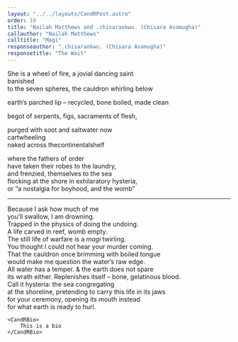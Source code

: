 ```yaml
---
layout: "../../layouts/CandRPost.astro"
order: 19
title: "Nailah Matthews and .chisaraokwu. (Chisara Asomugha)"
callauthor: "Nailah Matthews"
calltitle: "Magi"
responseauthor: ".chisaraokwu. (Chisara Asomugha)"
responsetitle: "The Wait"
---
```



<CandRItem id="call" title={frontmatter.calltitle} author={frontmatter.callauthor} class="smallPoem">

<div class="smallPoem">

She is a wheel of fire, a jovial dancing saint
<br /><Spacer /><Spacer /><Spacer /><Spacer /><Spacer /><Spacer /><Spacer /><Spacer />banished
<br />to the seven spheres, the cauldron whirling below
 
earth’s parched lip – recycled, bone boiled, made clean
 
<Spacer /><Spacer /><Spacer /><Spacer /> begot of serpents, figs, sacraments of flesh,
 
<Spacer /><Spacer /><Spacer /><Spacer /><Spacer /><Spacer /><Spacer /><Spacer />purged with soot and saltwater now
<br /><Spacer /><Spacer /><Spacer /><Spacer /><Spacer /><Spacer /><Spacer />cartwheeling
<br />naked across the<Spacer />continental<Spacer />shelf
 
<Spacer /><Spacer /><Spacer />where the fathers of order
<br /><Spacer /><Spacer /><Spacer /><Spacer /><Spacer /><Spacer /><Spacer /><Spacer /><Spacer />have taken their robes to the laundry,
<br /><Spacer /><Spacer /><Spacer /><Spacer /><Spacer /><Spacer /><Spacer /><Spacer /><Spacer /><Spacer />and frenzied, themselves to the sea
<br />flocking at the shore in exhilaratory hysteria,
<br /><Spacer /><Spacer /><Spacer /><Spacer /><Spacer /><Spacer /><Spacer /><Spacer />or “a nostalgia for boyhood, and the womb”

</div>

</CandRItem>

---

<CandRItem id="response" title={frontmatter.responsetitle} author={frontmatter.responseauthor}>


Because I ask how much of me <br />
you’ll swallow, I am drowning. <br />
Trapped in the physics of doing the undoing.<br />
A life carved in reef, womb empty.<br />
The still life of warfare is a *magi* twirling.<br />
You thought I could not hear your murder coming.<br />
That the cauldron once brimming with boiled tongue<br />
would make me question the water’s raw edge.<br />
All water has a temper. & the earth does not spare<br />
its wrath either. Replenishes itself –  bone, gelatinous blood. <br />
Call it hysteria: the sea congregating<br />
at the shoreline, pretending to carry this life in its jaws<br />
for your ceremony, opening its mouth instead <br />
for what earth is ready to hurl.



	<CandRBio>
		This is a bio
	</CandRBio>

</CandRItem>